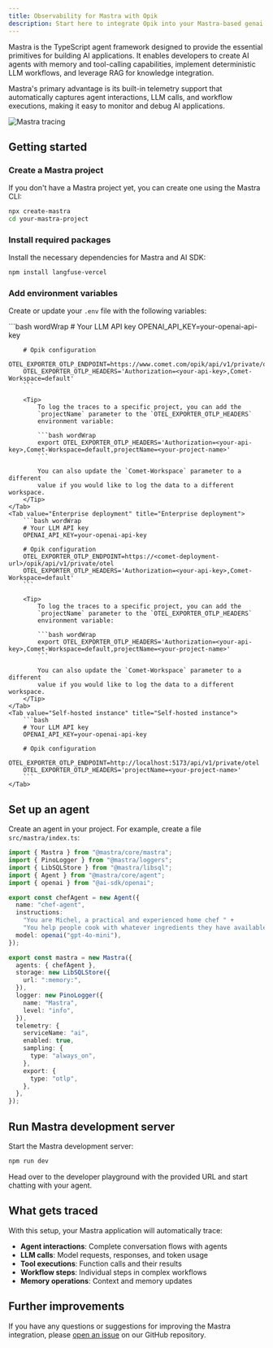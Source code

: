 ```yaml
---
title: Observability for Mastra with Opik
description: Start here to integrate Opik into your Mastra-based genai application for end-to-end LLM observability, unit testing, and optimization.
---
```


Mastra is the TypeScript agent framework designed to provide the essential primitives for building AI applications. It enables developers to create AI agents with memory and tool-calling capabilities, implement deterministic LLM workflows, and leverage RAG for knowledge integration.

Mastra's primary advantage is its built-in telemetry support that automatically captures agent interactions, LLM calls, and workflow executions, making it easy to monitor and debug AI applications.

<Frame>
  <img src="/img/tracing/mastra_integration.png" alt="Mastra tracing" />
</Frame>

## Getting started

### Create a Mastra project

If you don't have a Mastra project yet, you can create one using the Mastra CLI:

```bash
npx create-mastra
cd your-mastra-project
```

### Install required packages

Install the necessary dependencies for Mastra and AI SDK:

```bash
npm install langfuse-vercel
```

### Add environment variables

Create or update your `.env` file with the following variables:

<Tabs>
    <Tab value="Opik Cloud" title="Opik Cloud">
        ```bash wordWrap
        # Your LLM API key
        OPENAI_API_KEY=your-openai-api-key
        
        # Opik configuration
        OTEL_EXPORTER_OTLP_ENDPOINT=https://www.comet.com/opik/api/v1/private/otel
        OTEL_EXPORTER_OTLP_HEADERS='Authorization=<your-api-key>,Comet-Workspace=default'
        ```

        <Tip>
            To log the traces to a specific project, you can add the
            `projectName` parameter to the `OTEL_EXPORTER_OTLP_HEADERS`
            environment variable:

            ```bash wordWrap
            export OTEL_EXPORTER_OTLP_HEADERS='Authorization=<your-api-key>,Comet-Workspace=default,projectName=<your-project-name>'
            ```

            You can also update the `Comet-Workspace` parameter to a different
            value if you would like to log the data to a different workspace.
        </Tip>
    </Tab>
    <Tab value="Enterprise deployment" title="Enterprise deployment">
        ```bash wordWrap
        # Your LLM API key
        OPENAI_API_KEY=your-openai-api-key

        # Opik configuration
        OTEL_EXPORTER_OTLP_ENDPOINT=https://<comet-deployment-url>/opik/api/v1/private/otel
        OTEL_EXPORTER_OTLP_HEADERS='Authorization=<your-api-key>,Comet-Workspace=default'
        ```

        <Tip>
            To log the traces to a specific project, you can add the
            `projectName` parameter to the `OTEL_EXPORTER_OTLP_HEADERS`
            environment variable:

            ```bash wordWrap
            export OTEL_EXPORTER_OTLP_HEADERS='Authorization=<your-api-key>,Comet-Workspace=default,projectName=<your-project-name>'
            ```

            You can also update the `Comet-Workspace` parameter to a different
            value if you would like to log the data to a different workspace.
        </Tip>
    </Tab>
    <Tab value="Self-hosted instance" title="Self-hosted instance">
        ```bash
        # Your LLM API key
        OPENAI_API_KEY=your-openai-api-key

        # Opik configuration
        OTEL_EXPORTER_OTLP_ENDPOINT=http://localhost:5173/api/v1/private/otel
        OTEL_EXPORTER_OTLP_HEADERS='projectName=<your-project-name>'
        ```
    </Tab>

</Tabs>

## Set up an agent

Create an agent in your project. For example, create a file `src/mastra/index.ts`:

```typescript
import { Mastra } from "@mastra/core/mastra";
import { PinoLogger } from "@mastra/loggers";
import { LibSQLStore } from "@mastra/libsql";
import { Agent } from "@mastra/core/agent";
import { openai } from "@ai-sdk/openai";

export const chefAgent = new Agent({
  name: "chef-agent",
  instructions:
    "You are Michel, a practical and experienced home chef " +
    "You help people cook with whatever ingredients they have available.",
  model: openai("gpt-4o-mini"),
});

export const mastra = new Mastra({
  agents: { chefAgent },
  storage: new LibSQLStore({
    url: ":memory:",
  }),
  logger: new PinoLogger({
    name: "Mastra",
    level: "info",
  }),
  telemetry: {
    serviceName: "ai",
    enabled: true,
    sampling: {
      type: "always_on",
    },
    export: {
      type: "otlp",
    },
  },
});
```

## Run Mastra development server

Start the Mastra development server:

```bash
npm run dev
```

Head over to the developer playground with the provided URL and start chatting with your agent.

## What gets traced

With this setup, your Mastra application will automatically trace:

- **Agent interactions**: Complete conversation flows with agents
- **LLM calls**: Model requests, responses, and token usage
- **Tool executions**: Function calls and their results
- **Workflow steps**: Individual steps in complex workflows
- **Memory operations**: Context and memory updates

## Further improvements

If you have any questions or suggestions for improving the Mastra integration, please [open an issue](https://github.com/comet-ml/opik/issues/new/choose) on our GitHub repository.
